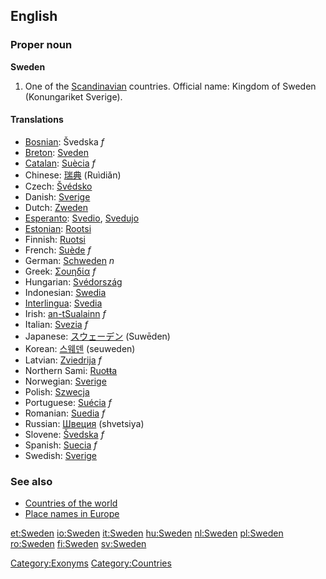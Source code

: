 ==English==

===Proper noun===
'''Sweden'''

#One of the [[Scandinavian]] countries. Official name: Kingdom of Sweden (Konungariket Sverige).

====Translations====
*[[Bosnian]]: Švedska ''f''
*[[Breton]]: [[Sveden]]
*[[Catalan]]: [[Suècia]] ''f''
*Chinese: [[瑞典]] (Ruìdiǎn)
*Czech: [[Švédsko]]
*Danish: [[Sverige]]
*Dutch: [[Zweden]]
*[[Esperanto]]: [[Svedio]], [[Svedujo]]
*[[Estonian]]: [[Rootsi]]
*Finnish: [[Ruotsi]]
*French: [[Suède]] ''f''
*German: [[Schweden]] ''n''
*Greek: [[Σουηδία]] ''f''
*Hungarian: [[Svédország]]
*Indonesian: [[Swedia]]
*[[Interlingua]]: [[Svedia]]
*Irish: [[an-tSualainn]] ''f''
*Italian: [[Svezia]] ''f''
*Japanese: [[スウェーデン]] (Suwēden)
*Korean: [[스웨덴]] (seuweden)
*Latvian: [[Zviedrija]] ''f''
*Northern Sami: [[Ruoŧŧa]]
*Norwegian: [[Sverige]]
*Polish: [[Szwecja]]
*Portuguese: [[Suécia]] ''f''
*Romanian: [[Suedia]] ''f''
*Russian: [[Швеция]] (shvetsiya)
*Slovene: [[Švedska]] ''f''
*Spanish: [[Suecia]] ''f''
*Swedish: [[Sverige]]

===See also=== 
*[[Countries of the world]]
*[[Wiktionary Appendix:Place names in Europe|Place names in Europe]]
{{Wikipedia}}

[[Category:Exonyms]]
[[Category:Countries]]

[[et:Sweden]]
[[io:Sweden]]
[[it:Sweden]]
[[hu:Sweden]]
[[nl:Sweden]]
[[pl:Sweden]]
[[ro:Sweden]]
[[fi:Sweden]]
[[sv:Sweden]]